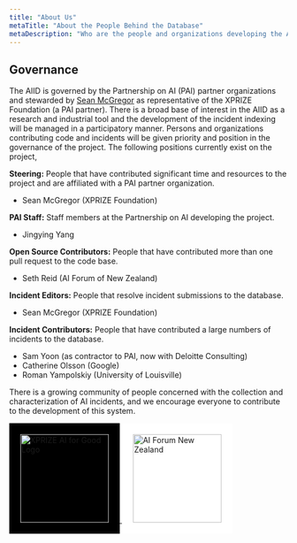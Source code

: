 ```yaml
---
title: "About Us"
metaTitle: "About the People Behind the Database"
metaDescription: "Who are the people and organizations developing the AIID?"
---
```


## Governance

The AIID is governed by the Partnership on AI (PAI) partner organizations and stewarded by [Sean McGregor](https://seanbmcgregor.com/) as representative of the XPRIZE Foundation (a PAI partner). There is a broad base of interest in the AIID as a research and industrial tool and the development of the incident indexing will be managed in a participatory manner. Persons and organizations contributing code and incidents will be given priority and position in the governance of the project. The following positions currently exist on the project,

**Steering:** People that have contributed significant time and resources to the project and are affiliated with a PAI partner organization.

* Sean McGregor (XPRIZE Foundation)

**PAI Staff:** Staff members at the Partnership on AI developing the project.

* Jingying Yang

**Open Source Contributors:** People that have contributed more than one pull request to the code base.

* Seth Reid (AI Forum of New Zealand)

**Incident Editors:** People that resolve incident submissions to the database.

* Sean McGregor (XPRIZE Foundation)

**Incident Contributors:** People that have contributed a large numbers of incidents to the database.

* Sam Yoon (as contractor to PAI, now with Deloitte Consulting)
* Catherine Olsson (Google)
* Roman Yampolskiy (University of Louisville)

There is a growing community of people concerned with the collection and characterization of AI incidents, and we encourage everyone to contribute to the development of this system.

<a href="https://xprize.org/aiforgood">
<img
     src="/images/AI4G-Logo-Inline-White.png"
     alt="XPRIZE AI for Good Logo"
     style="background-color:black;padding:20px;width: 160px;" />
</a>

<a href="https://aiforum.org.nz/">
<img
     src="/images/AI-Forum-Logo_MAORI_HOR_RGB_100high.jpg"
     alt="AI Forum New Zealand"
     style="background-color:white;padding:20px;width: 160px;" />
</a>
